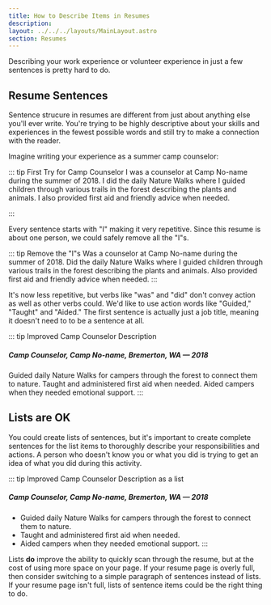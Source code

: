 ```yaml
---
title: How to Describe Items in Resumes
description: 
layout: ../../../layouts/MainLayout.astro
section: Resumes
---
```


Describing your work experience or volunteer experience in just a few sentences is pretty hard to do. 


## Resume Sentences
Sentence strucure in resumes are different from just about anything else you'll ever write. You're trying to be highly descriptive about your skills and experiences in the fewest possible words and still try to make a connection with the reader.
 

Imagine writing your experience as a summer camp counselor:

::: tip First Try for Camp Counselor
I was a counselor at Camp No-name during the summer of 2018. I did the daily Nature Walks where I guided children through various trails in the forest describing the plants and animals. I also provided first aid and friendly advice when needed.

:::

Every sentence starts with "I" making it very repetitive. Since this resume is about one person, we could safely remove all the "I"s.

::: tip Remove the "I"s
Was a counselor at Camp No-name during the summer of 2018. Did the daily Nature Walks where I guided children through various trails in the forest describing the plants and animals. Also provided first aid and friendly advice when needed.
:::

It's now less repetitive, but verbs like "was" and "did" don't convey action as well as other verbs could. We'd like to use action words like "Guided," "Taught" and "Aided." The first sentence is actually just a job title, meaning it doesn't need to to be a sentence at all.

::: tip Improved Camp Counselor Description
##### Camp Counselor, Camp No-name, Bremerton, WA &mdash; 2018 #####
Guided daily Nature Walks for campers through the forest to connect them to nature. Taught and administered first aid when needed. Aided campers when they needed emotional support. 
:::

## Lists are OK

You could create lists of sentences, but it's important to create complete sentences for the list items to thoroughly describe your responsibilities and actions. A person who doesn't know you or what you did is trying to get an idea of what you did during this activity.

::: tip Improved Camp Counselor Description as a list
##### Camp Counselor, Camp No-name, Bremerton, WA &mdash; 2018 #####
* Guided daily Nature Walks for campers through the forest to connect them to nature. 
* Taught and administered first aid when needed. 
* Aided campers when they needed emotional support. 
:::


Lists **do** improve the ability to quickly scan through the resume, but at the cost of using more space on your page. If your resume page is overly full, then consider switching to a simple paragraph of sentences instead of lists. If your resume page isn't full, lists of sentence items could be the right thing to do.